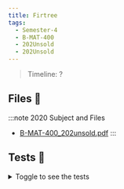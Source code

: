 ```yaml
---
title: Firtree
tags:
  - Semester-4
  - B-MAT-400
  - 202Unsold
  - 202Unsold
---
```

> Timeline: ?


## Files 📂

:::note 2020 Subject and Files
- [B-MAT-400_202unsold.pdf](https://github.com/Studio-17/Epitech-Subjects/raw/main/Semester-4/B-MAT-400/202Unsold/202Unsold/B-MAT-400_202unsold.pdf)
:::

## Tests 🤖
<details>
  <summary>Toggle to see the tests</summary>
  <div>
Yo
  </div>
</details>

